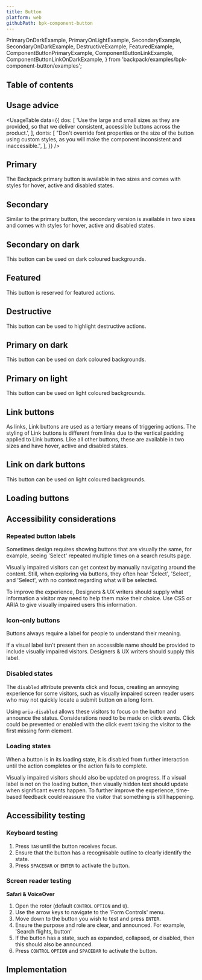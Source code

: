 ```yaml
---
title: Button
platform: web
githubPath: bpk-component-button
---
```



  PrimaryOnDarkExample,
  PrimaryOnLightExample,
  SecondaryExample,
  SecondaryOnDarkExample,
  DestructiveExample,
  FeaturedExample,
  ComponentButtonPrimaryExample,
  ComponentButtonLinkExample,
  ComponentButtonLinkOnDarkExample,
} from 'backpack/examples/bpk-component-button/examples';

## Table of contents

## Usage advice

<UsageTable
  data={{
    dos: [
      'Use the large and small sizes as they are provided, so that we deliver consistent, accessible buttons across the product.',
    ],
    donts: [
      "Don't override font properties or the size of the button using custom styles, as you will make the component inconsistent and inaccessible.",
    ],
  }}
/>

## Primary

The Backpack primary button is available in two sizes and comes with styles for hover, active and disabled states.

<PresentationBlock>
  <ComponentButtonPrimaryExample />
</PresentationBlock>

## Secondary

Similar to the primary button, the secondary version is available in two sizes and comes with styles for hover, active and disabled states.

<PresentationBlock>
  <SecondaryExample />
</PresentationBlock>

## Secondary on dark

This button can be used on dark coloured backgrounds.

<PresentationBlock>
  <SecondaryOnDarkExample />
</PresentationBlock>

## Featured

This button is reserved for featured actions.

<PresentationBlock>
  <FeaturedExample />
</PresentationBlock>

## Destructive

This button can be used to highlight destructive actions.

<PresentationBlock>
  <DestructiveExample />
</PresentationBlock>

## Primary on dark

This button can be used on dark coloured backgrounds.

<PresentationBlock darkBackground>
  <PrimaryOnDarkExample />
</PresentationBlock>

## Primary on light

This button can be used on light coloured backgrounds.

<PresentationBlock>
  <PrimaryOnLightExample />
</PresentationBlock>

## Link buttons

As links, Link buttons are used as a tertiary means of triggering actions. The styling of Link buttons is different from links due to the vertical padding applied to Link buttons. Like all other buttons, these are available in two sizes and have hover, active and disabled states.

<PresentationBlock>
  <ComponentButtonLinkExample />
</PresentationBlock>

## Link on dark buttons

This button can be used on light coloured backgrounds.

<PresentationBlock>
  <ComponentButtonLinkOnDarkExample />
</PresentationBlock>

## Loading buttons

<PresentationBlock>
  <LoadingExample />
</PresentationBlock>

## Accessibility considerations

### Repeated button labels

Sometimes design requires showing buttons that are visually the same, for example, seeing 'Select' repeated multiple times on a search results page.

Visually impaired visitors can get context by manually navigating around the content. Still, when exploring via buttons, they often hear 'Select', 'Select', and 'Select', with no context regarding what will be selected.

To improve the experience, Designers & UX writers should supply what information a visitor may need to help them make their choice. Use CSS or ARIA to give visually impaired users this information.

### Icon-only buttons

Buttons always require a label for people to understand their meaning.

If a visual label isn't present then an accessible name should be provided to include visually impaired visitors. Designers & UX writers should supply this label.

<!--- ### Link buttons and links

Once link has been designed, this documentation may need updating to include guidance on when to use and not to use (see: https://marcysutton.com/links-vs-buttons-in-modern-web-applications

--->

### Disabled states

The `disabled` attribute prevents click and focus, creating an annoying experience for some visitors, such as visually impaired screen reader users who may not quickly locate a submit button on a long form.

Using `aria-disabled` allows these visitors to focus on the button and announce the status. Considerations need to be made on click events. Click could be prevented or enabled with the click event taking the visitor to the first missing form element.

### Loading states

When a button is in its loading state, it is disabled from further interaction until the action completes or the action fails to complete.

Visually impaired visitors should also be updated on progress. If a visual label is not on the loading button, then visually hidden text should update when significant events happen. To further improve the experience, time-based feedback could reassure the visitor that something is still happening.


## Accessibility testing

### Keyboard testing

1. Press `TAB` until the button receives focus.
2. Ensure that the button has a recognisable outline to clearly identify the state.
3. Press `SPACEBAR` or `ENTER` to activate the button.

### Screen reader testing

**Safari & VoiceOver**

1. Open the rotor (default `CONTROL` `OPTION` and `U`).
2. Use the arrow keys to navigate to the 'Form Controls' menu.
3. Move down to the button you wish to test and press `ENTER`.
4. Ensure the purpose and role are clear, and announced. For example, 'Search flights, button'
5. If the button has a state, such as expanded, collapsed, or disabled, then this should also be announced.
6. Press `CONTROL` `OPTION` and `SPACEBAR` to activate the button.

<!--- 1. Press `TAB` until the button receives focus.
2. Ensure that the purpose of the button is clear.
3. Check that the button announces itself as having a role of button.
4. Ensure that the state of the button is clear, for example, `pressed`, `expanded` or `disabled`.
5. Press `SPACEBAR` or `ENTER` to activate the button. --->

## Implementation

<Readme />

